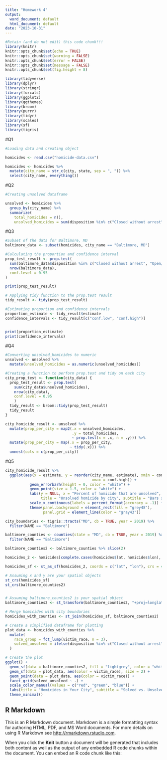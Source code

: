 ```yaml
---
title: "Homework 4"
output:
  word_document: default
  html_document: default
date: "2023-10-31"
---
```



```r
#Retain (and do not edit) this code chunk!!!
library(knitr)
knitr::opts_chunk$set(echo = TRUE)
knitr::opts_chunk$set(warning = FALSE)
knitr::opts_chunk$set(error = FALSE)
knitr::opts_chunk$set(message = FALSE)
knitr::opts_chunk$set(fig.height = 8)

```



```r
library(tidyverse)
library(dplyr)
library(stringr)
library(forcats)
library(ggplot2)
library(ggthemes)
library(broom)
library(purrr)
library(tidyr)
library(scales)
library(sf)
library(tigris)

```



#Q1

```r
#Loading data and creating object

homicides <- read.csv("homicide-data.csv")

homicides <- homicides %>%
  mutate(city_name = str_c(city, state, sep = ", ")) %>%
  select(city_name, everything())
```



#Q2

```r
#Creating unsolved dataframe

unsolved <- homicides %>%
  group_by(city_name) %>%
  summarize(
    total_homicides = n(),
    unsolved_homicides = sum(disposition %in% c("Closed without arrest", "Open/No arrest")))

```



#Q3

```r
#Subset of the data for Baltimore, MD
baltimore_data <- subset(homicides, city_name == "Baltimore, MD")

#Calculating the proportion and confidence interval
prop_test_result <- prop.test(
  sum(baltimore_data$disposition %in% c("Closed without arrest", "Open/No arrest")),
  nrow(baltimore_data),
  conf.level = 0.95
)

print(prop_test_result)
```

```r

# Applying tidy function to the prop.test result
tidy_result <- tidy(prop_test_result)

#Estimating proportion and confidence intervals
proportion_estimate <- tidy_result$estimate
confidence_intervals <- tidy_result[c("conf.low", "conf.high")]


print(proportion_estimate)
print(confidence_intervals)

```



#Q4

```r
#Converting unsolved_homicides to numeric
unsolved <- unsolved %>%
  mutate(unsolved_homicides = as.numeric(unsolved_homicides))

#Creating a function to perform prop.test and tidy on each city
city_prop_test <- function(city_data) {
  prop_test_result <- prop.test(
    sum(city_data$unsolved_homicides),
    nrow(city_data),
    conf.level = 0.95
    )
  tidy_result <- broom::tidy(prop_test_result)
  tidy_result
}

city_homicide_result <- unsolved %>%
  mutate(prop_per_city = map2(.x = unsolved_homicides,
                              .y = total_homicides,
                              ~ prop.test(x = .x, n = .y))) %>%
  mutate(prop_per_city = map(.x = prop_per_city,
                             ~ tidy(.x))) %>%
  unnest(cols = c(prop_per_city))

```



#Q5

```r
city_homicide_result %>% 
  ggplot(aes(x = estimate, y = reorder(city_name, estimate), xmin = conf.low,
                                       xmax = conf.high)) +
           geom_errorbarh(height = 0, color = "white") +
           geom_point(size = 1.5, color = "white") +
           labs(y = NULL, x = "Percent of homicide that are unsolved",
                title = "Unsolved homicide by city", subtitle = "Bars show 95% confidence interval") +
           scale_x_continuous(labels = percent_format(accuracy = .1)) +
           theme(panel.background = element_rect(fill = "grey48"),
                 panel.grid = element_line(color = "gray43"))


```








```r
city_boundaries <- tigris::tracts("MD", cb = TRUE, year = 2019) %>%
  filter(NAME == "Baltimore")

```

```r
baltimore_counties <- counties(state = "MD", cb = TRUE, year = 2019) %>%
  filter(NAME == "Baltimore")

baltimore_counties2 <- baltimore_counties %>% slice(2)
```

```r
homicides_2 <- homicides[complete.cases(homicides$lat, homicides$lon), ]

```


```r
homicides_sf <- st_as_sf(homicides_2, coords = c("lat", "lon"), crs = 4326)

```


```r
# Assuming x and y are your spatial objects
st_crs(homicides_sf)
st_crs(baltimore_counties2)


# Assuming baltimore_counties2 is your spatial object
baltimore_counties2 <- st_transform(baltimore_counties2, "+proj=longlat +datum=WGS84 +no_defs")

```



```r
# Merge homicides with city boundaries
homicides_with_counties <- st_join(homicides_sf, baltimore_counties2)

```

```r
# Create a simplified dataframe for plotting
plot_data <- homicides_with_counties %>%
  mutate(
    race_group = fct_lump(victim_race, n = 3),
    solved_unsolved = ifelse(disposition %in% c("Closed without arrest", "Open/No arrest"), "Unsolved", "Solved")
  )

```


```r
# Create the plot
ggplot() +
  geom_sf(data = baltimore_counties2, fill = "lightgrey", color = "white") +
  geom_sf(data = plot_data, aes(color = victim_race), size = 2) +
  geom_point(data = plot_data, aes(color = victim_race)) +
  facet_grid(solved_unsolved ~ .) +
  scale_color_manual(values = c("red", "green", "blue")) +
  labs(title = "Homicides in Your City", subtitle = "Solved vs. Unsolved, by Race") +
  theme_minimal()

```




## R Markdown

This is an R Markdown document. Markdown is a simple formatting syntax for authoring HTML, PDF, and MS Word documents. For more details on using R Markdown see <http://rmarkdown.rstudio.com>.

When you click the **Knit** button a document will be generated that includes both content as well as the output of any embedded R code chunks within the document. You can embed an R code chunk like this:
